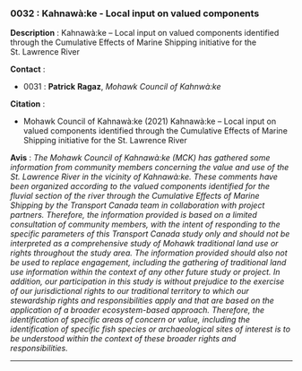 ### 0032 : Kahnawà:ke - Local input on valued components {-}

<!-- -------------------------------------------------- -->
**Description** : Kahnawà:ke – Local input on valued components identified through the Cumulative Effects of Marine Shipping initiative for the St. Lawrence River

<!-- -------------------------------------------------- -->


<!-- -------------------------------------------------- -->



<!-- -------------------------------------------------- -->
**Contact** :


  - 0031 : **Patrick** **Ragaz**, *Mohawk Council of Kahnwà:ke*



<!-- -------------------------------------------------- -->
**Citation** :


  - Mohawk Council of Kahnawà:ke (2021) Kahnawà:ke – Local input on valued components identified through the Cumulative Effects of Marine Shipping initiative for the St. Lawrence River




<!-- -------------------------------------------------- -->

  **Avis** : *The Mohawk Council of Kahnawà:ke (MCK) has gathered some information from community members concerning the value and use of the St. Lawrence River in the vicinity of Kahnawà:ke. These comments have been organized according to the valued components identified for the fluvial section of the river through the Cumulative Effects of Marine Shipping by the Transport Canada team in collaboration with project partners. Therefore, the information provided is based on a limited consultation of community members, with the intent of responding to the specific parameters of this Transport Canada study only and should not be interpreted as a comprehensive study of Mohawk traditional land use or rights throughout the study area. The information provided should also not be used to replace engagement, including the gathering of traditional land use information within the context of any other future study or project. In addition, our participation in this study is without prejudice to the exercise of our jurisdictional rights to our traditional territory to which our stewardship rights and responsibilities apply and that are based on the application of a broader ecosystem-based approach. Therefore, the identification of specific areas of concern or value, including the identification of specific fish species or archaeological sites of interest is to be understood within the context of these broader rights and responsibilities.*




<hr>
<br>
